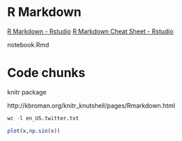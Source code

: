 # R Markdown

[R Markdown - Rstudio](http://rmarkdown.rstudio.com/index.html)
[R Markdown Cheat Sheet - Rstudio](http://www.rstudio.com/wp-content/uploads/2016/03/rmarkdown-cheatsheet-2.0.pdf)

notebook.Rmd

# Code chunks
knitr package

http://kbroman.org/knitr_knutshell/pages/Rmarkdown.html

```r
wc -l en_US.twitter.txt 
```

```r
plot(x,np.sin(x))
```